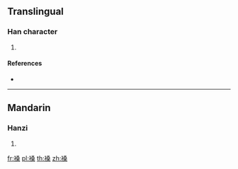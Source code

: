 {{character info/new}}
==Translingual==

===Han character===
{{Han char|rn=145|rad=衣|as=10|sn=16|four=37294|canj=LEED}}

# {{defn|Han|sort=衣10}}

====References====
* {{Han ref|kx=1122.240|dkj=34505|dj=1590.160|hdz=53109.050|uh=892C|ud=35116|bh=EB7B|bd=60283}}

----

==Mandarin==

===Hanzi===
{{cmn-hanzi|pin=[[sǎng]] ([[sang3]])|wg=sang<sup>3</sup>}}

# {{defn|lang=cmn|sort=衣10}}

[[fr:褬]]
[[pl:褬]]
[[th:褬]]
[[zh:褬]]